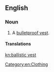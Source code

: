 ==English==

===Noun===
{{en-noun}}
{{wikipedia}}

# A [[bulletproof vest]].

====Translations====
{{trans-see|bulletproof vest}}

[[Category:en:Clothing]]

[[kn:ballistic vest]]